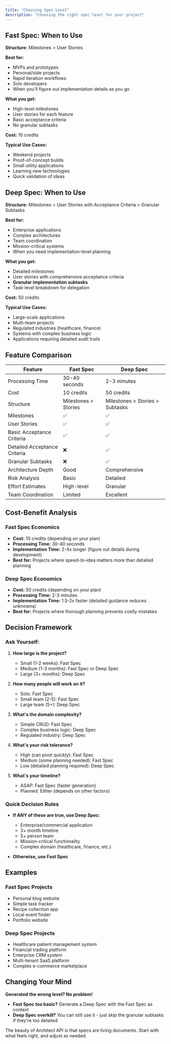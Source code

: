 ```yaml
---
title: "Choosing Spec Level"
description: "Choosing the right spec level for your project"
---
```


## Fast Spec: When to Use

**Structure:** Milestones > User Stories

**Best for:**
- MVPs and prototypes
- Personal/side projects
- Rapid iteration workflows
- Solo developers
- When you'll figure out implementation details as you go

**What you get:**
- High-level milestones
- User stories for each feature
- Basic acceptance criteria
- No granular subtasks

**Cost:** 10 credits

**Typical Use Cases:**
- Weekend projects
- Proof-of-concept builds
- Small utility applications
- Learning new technologies
- Quick validation of ideas

## Deep Spec: When to Use

**Structure:** Milestones > User Stories with Acceptance Criteria > Granular Subtasks

**Best for:**
- Enterprise applications
- Complex architectures
- Team coordination
- Mission-critical systems
- When you need implementation-level planning

**What you get:**
- Detailed milestones
- User stories with comprehensive acceptance criteria
- **Granular implementation subtasks**
- Task-level breakdown for delegation

**Cost:** 50 credits

**Typical Use Cases:**
- Large-scale applications
- Multi-team projects
- Regulated industries (healthcare, finance)
- Systems with complex business logic
- Applications requiring detailed audit trails

## Feature Comparison

| Feature                  | Fast Spec   | Deep Spec     |
|--------------------------|-------------|---------------|
| Processing Time          | 30-40 seconds | 2-3 minutes  |
| Cost                     | 10 credits    | 50 credits   |
| Structure                | Milestones > Stories | Milestones > Stories > Subtasks |
| Milestones               | ✅           | ✅            |
| User Stories             | ✅           | ✅            |
| Basic Acceptance Criteria| ✅           | ✅            |
| Detailed Acceptance Criteria | ❌       | ✅            |
| Granular Subtasks        | ❌           | ✅            |
| Architecture Depth       | Good         | Comprehensive |
| Risk Analysis            | Basic        | Detailed      |
| Effort Estimates         | High-level   | Granular      |
| Team Coordination        | Limited      | Excellent     |

## Cost-Benefit Analysis

### Fast Spec Economics
- **Cost:** 10 credits (depending on your plan)
- **Processing Time:** 30-40 seconds
- **Implementation Time:** 2-4x longer (figure out details during development)
- **Best for:** Projects where speed-to-idea matters more than detailed planning

### Deep Spec Economics
- **Cost:** 50 credits (depending on your plan)
- **Processing Time:** 2-3 minutes
- **Implementation Time:** 1.5-2x faster (detailed guidance reduces unknowns)
- **Best for:** Projects where thorough planning prevents costly mistakes

## Decision Framework

### Ask Yourself:

1. **How large is the project?**
   - Small (1-2 weeks): Fast Spec
   - Medium (1-3 months): Fast Spec or Deep Spec
   - Large (3+ months): Deep Spec

2. **How many people will work on it?**
   - Solo: Fast Spec
   - Small team (2-5): Fast Spec
   - Large team (5+): Deep Spec

3. **What's the domain complexity?**
   - Simple CRUD: Fast Spec
   - Complex business logic: Deep Spec
   - Regulated industry: Deep Spec

4. **What's your risk tolerance?**
   - High (can pivot quickly): Fast Spec
   - Medium (some planning needed): Fast Spec
   - Low (detailed planning required): Deep Spec

5. **What's your timeline?**
   - ASAP: Fast Spec (faster generation)
   - Planned: Either (depends on other factors)

### Quick Decision Rules

- **If ANY of these are true, use Deep Spec:**
  - Enterprise/commercial application
  - 3+ month timeline
  - 5+ person team
  - Mission-critical functionality
  - Complex domain (healthcare, finance, etc.)

- **Otherwise, use Fast Spec**

## Examples

### Fast Spec Projects
- Personal blog website
- Simple task tracker
- Recipe collection app
- Local event finder
- Portfolio website

### Deep Spec Projects
- Healthcare patient management system
- Financial trading platform
- Enterprise CRM system
- Multi-tenant SaaS platform
- Complex e-commerce marketplace

## Changing Your Mind

**Generated the wrong level? No problem!**

- **Fast Spec too basic?** Generate a Deep Spec with the Fast Spec as context
- **Deep Spec overkill?** You can still use it - just skip the granular subtasks if they're too detailed

The beauty of Architect API is that specs are living documents. Start with what feels right, and adjust as needed.
